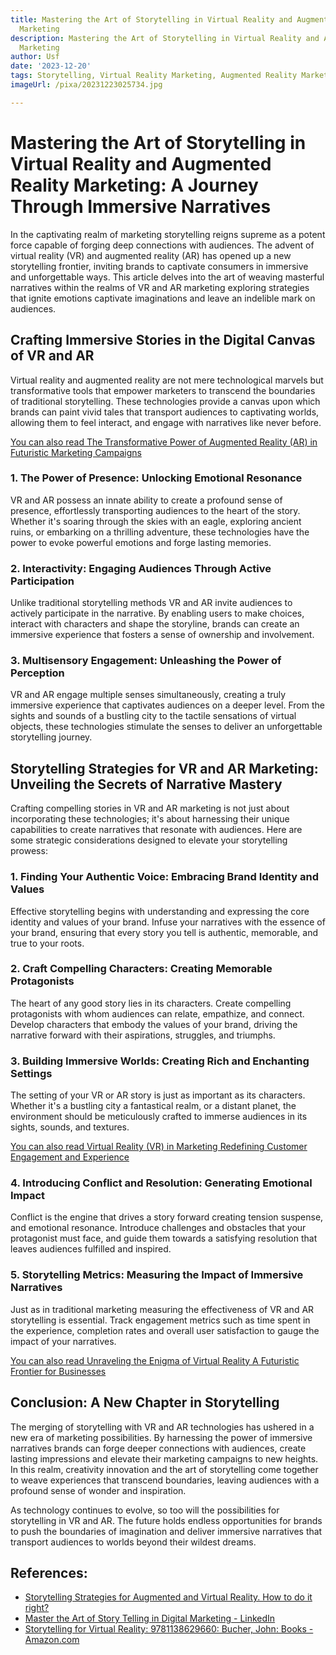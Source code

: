```yaml
---
title: Mastering the Art of Storytelling in Virtual Reality and Augmented Reality
  Marketing
description: Mastering the Art of Storytelling in Virtual Reality and Augmented Reality
  Marketing
author: Usf
date: '2023-12-20'
tags: Storytelling, Virtual Reality Marketing, Augmented Reality Marketing
imageUrl: /pixa/20231223025734.jpg

---
```

#  Mastering the Art of Storytelling in Virtual  Reality and Augmented Reality  Marketing: A Journey Through Immersive Narratives

In the captivating realm of marketing storytelling reigns supreme as a  potent force capable of forging deep connections with  audiences. The advent  of virtual reality (VR) and augmented reality  (AR) has opened up a new storytelling frontier, inviting brands to captivate consumers in immersive and unforgettable  ways.  This article delves into the art  of  weaving masterful narratives within the realms of VR and AR marketing  exploring strategies that ignite emotions captivate  imaginations and leave an indelible mark on audiences.

## Crafting Immersive Stories in the Digital Canvas of VR and AR

Virtual reality and augmented reality are not mere technological marvels but  transformative tools that empower marketers to  transcend the boundaries of traditional storytelling. These technologies provide a canvas upon which  brands can paint vivid tales that transport audiences to captivating worlds, allowing them to feel  interact, and engage  with  narratives like never  before.

[You can also read The Transformative Power of Augmented Reality (AR) in Futuristic  Marketing Campaigns](The%20Transformative%20Power%20of%20Augmented%20Reality%20%28AR%29%20in%20Futuristic%20Marketing%20Campaigns)


### 1. The Power  of Presence: Unlocking  Emotional Resonance

VR and AR  possess an innate ability to create a  profound sense of presence, effortlessly transporting audiences to the  heart of the story. Whether it's soaring through the skies with an eagle, exploring ancient ruins, or embarking on a  thrilling adventure, these technologies have  the power to evoke powerful emotions and forge lasting memories.

### 2. Interactivity: Engaging Audiences Through Active Participation

Unlike traditional storytelling methods VR and AR invite audiences to actively participate in the narrative. By enabling users to make choices, interact with characters and shape the storyline,  brands can create an immersive experience that fosters a sense of  ownership  and involvement.

### 3.  Multisensory Engagement: Unleashing the Power of Perception

VR and AR engage multiple senses simultaneously, creating a truly immersive experience that captivates audiences on a deeper level. From the sights  and sounds of a bustling city to the tactile sensations of virtual objects, these technologies stimulate the senses to deliver an unforgettable storytelling journey.

## Storytelling Strategies for VR and AR  Marketing: Unveiling the Secrets of Narrative  Mastery

Crafting compelling stories  in VR  and AR marketing is not just about incorporating these technologies; it's about harnessing their unique capabilities to create narratives that resonate with audiences. Here are some strategic considerations designed to  elevate your  storytelling prowess:

### 1. Finding Your Authentic  Voice: Embracing Brand Identity and Values

Effective storytelling begins with understanding and expressing the core identity and  values of your brand. Infuse your narratives with the essence of your brand, ensuring that every story you tell is authentic, memorable, and true to your roots.

### 2. Craft Compelling Characters: Creating Memorable Protagonists

The heart of any good story lies in  its characters.  Create compelling protagonists with whom audiences can relate, empathize, and connect. Develop characters that embody the values of your brand, driving the narrative  forward with their  aspirations, struggles, and triumphs.

### 3. Building Immersive Worlds: Creating Rich and Enchanting Settings

The  setting of your  VR or AR story is just as important as its characters. Whether it's a  bustling  city a fantastical realm,  or a distant planet, the environment  should be meticulously crafted to immerse audiences  in its sights, sounds, and textures.

[You can also read Virtual Reality (VR) in Marketing Redefining Customer Engagement and Experience](Virtual%20Reality%20%28VR%29%20in%20Marketing%20Redefining%20Customer%20Engagement%20and%20Experience)


### 4. Introducing Conflict and Resolution: Generating Emotional Impact

Conflict is the engine that drives a story  forward creating tension suspense, and emotional resonance. Introduce challenges and obstacles that your protagonist  must face, and guide them towards a satisfying resolution that  leaves audiences fulfilled  and  inspired.

### 5. Storytelling Metrics: Measuring the Impact of Immersive Narratives

Just  as in traditional marketing measuring the effectiveness of VR  and AR storytelling is essential. Track engagement metrics such as time spent in the experience, completion rates and overall user satisfaction to  gauge the impact of your narratives.

[You can also read Unraveling the Enigma of Virtual Reality A  Futuristic Frontier for Businesses](Unraveling%20the%20Enigma%20of%20Virtual%20Reality%20A%20Futuristic%20Frontier%20for%20Businesses)


## Conclusion: A New Chapter in Storytelling

The merging of storytelling with VR and AR technologies has ushered in a new era of marketing possibilities. By  harnessing the power of immersive narratives brands can forge deeper connections  with audiences, create lasting impressions  and elevate their marketing campaigns to new  heights. In this realm, creativity innovation  and the art of storytelling come together to weave experiences that transcend  boundaries,  leaving audiences with a  profound  sense of  wonder and inspiration.

As technology  continues to  evolve, so too will the possibilities for storytelling in VR and AR. The future holds endless opportunities for brands to push the boundaries  of imagination  and deliver immersive narratives that transport audiences to  worlds beyond their wildest dreams.

## References:
- [Storytelling Strategies for Augmented and Virtual Reality. How to do it right?](https://www.infographicdesignteam.com/blog/storytelling-strategies-for-augmented-and-virtual-reality/)
- [Master the Art of Story Telling in Digital Marketing - LinkedIn](https://www.linkedin.com/pulse/master-art-story-telling-digital-marketing-abbu-ubed-shaik?trk=article-ssr-frontend-pulse_more-articles_related-content-card)
- [Storytelling for Virtual Reality: 9781138629660: Bucher, John: Books - Amazon.com](https://www.amazon.com/Storytelling-Virtual-Reality-John-Bucher/dp/1138629669)
